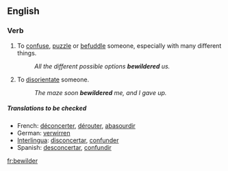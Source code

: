 ==English==
===Verb===
{{en-infl-reg-consonant|bewilder||}}

# {{transitive}} To [[confuse]], [[puzzle]] or [[befuddle]] someone, especially with many different things.
#:''All the different possible options '''bewildered''' us.''
# {{transitive}} To [[disorientate]] someone.
#:''The maze soon '''bewildered''' me, and I gave up.''

=====Translations to be checked===== 
{{checktrans}}
*French: [[déconcerter]], [[dérouter]], [[abasourdir]]
*German: [[verwirren]] 
*[[Interlingua]]: [[disconcertar]], [[confunder]] 
*Spanish: [[desconcertar]], [[confundir]]

[[fr:bewilder]]